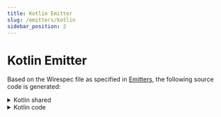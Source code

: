 ```yaml
---
title: Kotlin Emitter
slug: /emitters/kotlin
sidebar_position: 2
---
```



# Kotlin Emitter
Based on the Wirespec file as specified in [Emitters](./#examples), the following source code is generated:
<details>
    <summary>Kotlin shared</summary>
    <WirespecShared emitter={Emitters.KOTLIN}/>
</details>

<details>
    <summary>Kotlin code</summary>
    <WirespecCompile emitter={Emitters.KOTLIN}/>
</details>




